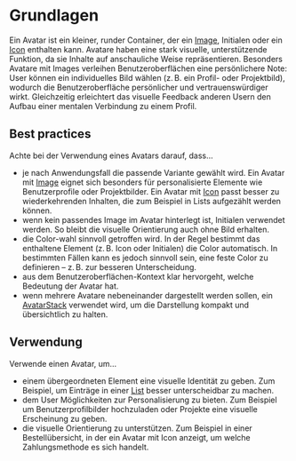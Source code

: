 # Grundlagen

Ein Avatar ist ein kleiner, runder Container, der ein [Image](/03-components/content/image), Initialen oder ein [Icon](/03-components/content/icon) enthalten kann. Avatare haben eine stark visuelle, unterstützende Funktion, da sie Inhalte auf anschauliche Weise repräsentieren. Besonders Avatare mit Images verleihen Benutzeroberflächen eine persönlichere Note: User können ein individuelles Bild wählen (z. B. ein Profil- oder Projektbild), wodurch die Benutzeroberfläche persönlicher und vertrauenswürdiger wirkt. Gleichzeitig erleichtert das visuelle Feedback anderen Usern den Aufbau einer mentalen Verbindung zu einem Profil.

## Best practices

Achte bei der Verwendung eines Avatars darauf, dass…

- je nach Anwendungsfall die passende Variante gewählt wird. Ein Avatar mit [Image](/03-components/content/image) eignet sich besonders für personalisierte Elemente wie Benutzerprofile oder Projektbilder. Ein Avatar mit [Icon](/03-components/content/icon) passt besser zu wiederkehrenden Inhalten, die zum Beispiel in Lists aufgezählt werden können.
- wenn kein passendes Image im Avatar hinterlegt ist, Initialen verwendet werden. So bleibt die visuelle Orientierung auch ohne Bild erhalten.
- die Color-wahl sinnvoll getroffen wird. In der Regel bestimmt das enthaltene Element (z. B. Icon oder Initialen) die Color automatisch. In bestimmten Fällen kann es jedoch sinnvoll sein, eine feste Color zu definieren – z. B. zur besseren Unterscheidung.
- aus dem Benutzeroberflächen-Kontext klar hervorgeht, welche Bedeutung der Avatar hat.
- wenn mehrere Avatare nebeneinander dargestellt werden sollen, ein [AvatarStack](/03-components/content/avatar-stack) verwendet wird, um die Darstellung kompakt und übersichtlich zu halten.

## Verwendung

Verwende einen Avatar, um…

- einem übergeordneten Element eine visuelle Identität zu geben. Zum Beispiel, um Einträge in einer [List](/03-components/structure/list) besser unterscheidbar zu machen.
- dem User Möglichkeiten zur Personalisierung zu bieten. Zum Beispiel um Benutzerprofilbilder hochzuladen oder Projekte eine visuelle Erscheinung zu geben. 
- die visuelle Orientierung zu unterstützen. Zum Beispiel in einer Bestellübersicht, in der ein Avatar mit Icon anzeigt, um welche Zahlungsmethode es sich handelt.
